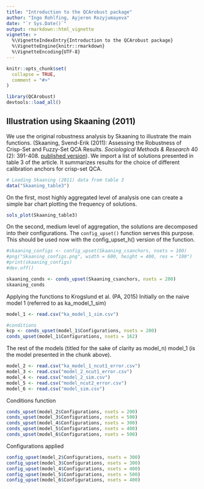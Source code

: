 ```yaml
---
title: "Introduction to the QCArobust package"
author: "Ingo Rohlfing, Ayjeren Rozyjumayeva"
date: "`r Sys.Date()`"
output: rmarkdown::html_vignette
vignette: >
  %\VignetteIndexEntry{Introduction to the QCArobust package}
  %\VignetteEngine{knitr::rmarkdown}
  %\VignetteEncoding{UTF-8}
---
```


```r
knitr::opts_chunk$set(
  collapse = TRUE,
  comment = "#>"
)
```

```r
library(QCArobust)
devtools::load_all()
```

## Illustration using Skaaning (2011)
We use the original robustness analysis by Skaaning to illustrate the main functions. (Skaaning, Svend-Erik (2011): Assessing the Robustness of Crisp-Set and Fuzzy-Set QCA Results. *Sociological Methods & Research* 40 (2): 391-408. [published version](http://10.1177/0049124111404818)).
We import a list of solutions presented in table 3 of the article. It  summarizes results for the choice of different calibration anchors for crisp-set QCA.
```r
# Loading Skaaning (2011) data from table 3
data("Skaaning_table3")
```

On the first, most highly aggregated level of analysis one can create a simple bar chart plotting the frequency of solutions.
```r
sols_plot(Skaaning_table3)
```


On the second, medium level of aggregation, the solutions are decomposed into their configurations. The `config_upset()` function serves this purpose. This should be used now with the config_upset_h() version of the function.
```r
#skaaning_configs <- config_upset(Skaaning_csanchors, nsets = 100)
#png("Skaaning_configs.png", width = 600, height = 400, res = "100")
#print(skaaning_configs)
#dev.off()
```

```r
skaaning_conds <- conds_upset(Skaaning_csanchors, nsets = 200)
skaaning_conds
```

Applying the functions to Krogslund et al. (PA, 2015)
Initially on the naive model 1 (referred to as ka_model_1_sim)

```r
model_1 <- read.csv("ka_model_1_sim.csv")

#conditions
kcp <- conds_upset(model_1$Configurations, nsets = 200)
conds_upset(model_1$Configurations, nsets = 162)

```


The rest of the models (titled for the sake of clarity as model_n)
model_1 (is the model presented in the chunk above).

```r
model_2 <- read.csv("ka_model_1_ncut1_error.csv")
model_3 <- read.csv("model_2_ncut1_error.csv")
model_4 <- read.csv("model_2_sim.csv")
model_5 <- read.csv("model_ncut2_error.csv")
model_6 <- read.csv("model_sim.csv")
```

Conditions function
```r
conds_upset(model_2$Configurations, nsets = 200)
conds_upset(model_3$Configurations, nsets = 500)
conds_upset(model_4$Configurations, nsets = 300)
conds_upset(model_5$Configurations, nsets = 400)
conds_upset(model_6$Configurations, nsets = 500)
```


Configurations applied
```r
config_upset(model_2$Configurations, nsets = 300)
config_upset(model_3$Configurations, nsets = 300)
config_upset(model_4$Configurations, nsets = 400)
config_upset(model_5$Configurations, nsets = 500)
config_upset(model_6$Configurations, nsets = 400)

```










